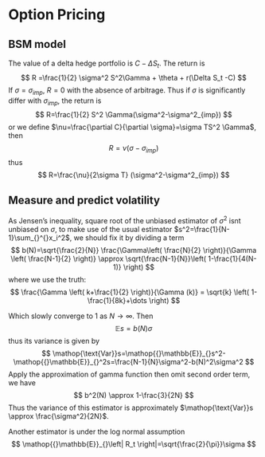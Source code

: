 # Option Pricing

## BSM model

The value of a delta hedge portfolio is $C-\Delta S_t$. The return is
$$
R =\frac{1}{2} \sigma^2 S^2\Gamma + \theta + r(\Delta S_t -C)
$$
If $\sigma=\sigma_{imp}$, $R=0$ with the absence of arbitrage. Thus if $\sigma$ is significantly differ with $\sigma_{imp}$, the return is
$$
R=\frac{1}{2} S^2 \Gamma(\sigma^2-\sigma^2_{imp})
$$
or we define $\nu=\frac{\partial C}{\partial  \sigma}=\sigma TS^2 \Gamma$, then
$$
R=\nu(\sigma-\sigma_{imp})
$$
thus
$$
R=\frac{\nu}{2\sigma T} (\sigma^2-\sigma^2_{imp})
$$

## Measure and predict volatility

As Jensen's inequality, square root of the unbiased estimator of $\sigma^2$ isnt unbiased on $\sigma$, to make use of the usual estimator $s^2=\frac{1}{N-1}\sum_{}^{}x_i^2$, we should fix it by dividing a term 
$$
b(N)=\sqrt{\frac{2}{N}} \frac{\Gamma\left( \frac{N}{2} \right)}{\Gamma \left( \frac{N-1}{2} \right)} \approx \sqrt{\frac{N-1}{N}}\left( 1-\frac{1}{4(N-1)} \right)
$$
where we use the truth:
$$
\frac{\Gamma \left( k+\frac{1}{2} \right)}{\Gamma (k)} = \sqrt{k} \left( 1-\frac{1}{8k}+\dots \right)
$$

Which slowly converge to $1$ as $N \to \infty$. Then
$$
\mathop{{}\mathbb{E}}_{}s=b(N)\sigma
$$
thus its variance is given by
$$
\mathop{\text{Var}}s=\mathop{{}\mathbb{E}}_{}s^2-\mathop{{}\mathbb{E}}_{}^2s=\frac{N-1}{N}\sigma^2-b(N)^2\sigma^2
$$
Apply the approximation of gamma function then omit second order term, we have
$$
b^2(N) \approx 1-\frac{3}{2N}
$$
Thus the variance of this estimator is approximately $\mathop{\text{Var}}s \approx \frac{\sigma^2}{2N}$.

Another estimator is under the log normal assumption
$$
\mathop{{}\mathbb{E}}_{}\left| R_t \right|=\sqrt{\frac{2}{\pi}}\sigma
$$










<br>
<br>
<br>
<br>
<br>
<br>
<br>
<br>
<br>
<br>





